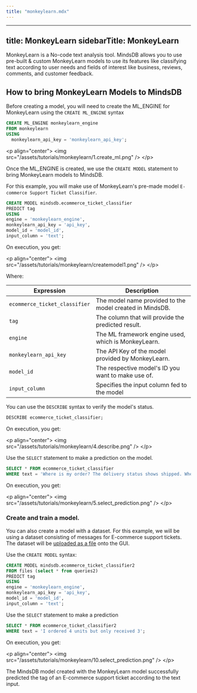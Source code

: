 ```yaml
---
title: "monkeylearn.mdx"
---
```


---
title: MonkeyLearn
sidebarTitle: MonkeyLearn
---

MonkeyLearn is a No-code text analysis tool. MindsDB allows you to use pre-built & custom MonkeyLearn models to use its features like classifying text according to user needs and fields of interest like business, reviews, comments, and customer feedback.

## How to bring MonkeyLearn Models to MindsDB

Before creating a model, you will need to create the ML_ENGINE for MonkeyLearn using the `CREATE ML_ENGINE` syntax

```sql
CREATE ML_ENGINE monkeylearn_engine
FROM monkeylearn
USING
  monkeylearn_api_key = 'monkeylearn_api_key';
```

&lt;p align="center"&gt;
  &lt;img src="/assets/tutorials/monkeylearn/1.create_ml.png" /&gt;
&lt;/p&gt;


Once the ML_ENGINE is created, we use the `CREATE MODEL` statement to bring MonkeyLearn models to MindsDB.

For this example, you will make use of MonkeyLearn's pre-made model `E-commerce Support Ticket Classifier`.

```sql
CREATE MODEL mindsdb.ecommerce_ticket_classifier
PREDICT tag
USING
engine = 'monkeylearn_engine',
monkeylearn_api_key = 'api_key',
model_id = 'model_id',
input_column = 'text';
```

On execution, you get:

&lt;p align="center"&gt;
  &lt;img src="/assets/tutorials/monkeylearn/createmodel1.png" /&gt;
&lt;/p&gt;

Where:

| Expression                             | Description                                              |
|----------------------------------------|----------------------------------------------------------|
| `ecommerce_ticket_classifier`          | The model name provided to the model created in MindsDB. |
| `tag`     	                           | The column that will provide the predicted result.       | 
| `engine`                               | The ML framework engine used, which is MonkeyLearn.      | 
| `monkeylearn_api_key`                  | The API Key of the model provided by MonkeyLearn.        | 
| `model_id`                             | The respective model's ID you want to make use of.       | 
| `input_column`                         | Specifies the input column fed to the model              | 


You can use the `DESCRIBE` syntax to verify the model's status.

```sql
DESCRIBE ecommerce_ticket_classifier;
```

On execution, you get:

&lt;p align="center"&gt;
  &lt;img src="/assets/tutorials/monkeylearn/4.describe.png" /&gt;
&lt;/p&gt;

Use the `SELECT` statement to make a prediction on the model.

```sql
SELECT * FROM ecommerce_ticket_classifier
WHERE text = 'Where is my order? The delivery status shows shipped. When I call the delivery driver there is no response!';
```

On execution, you get:

&lt;p align="center"&gt;
  &lt;img src="/assets/tutorials/monkeylearn/5.select_prediction.png" /&gt;
&lt;/p&gt;

### Create and train a model. 

You can also create a model with a dataset. For this example, we will be using a dataset consisting of messages for E-commerce support tickets. The dataset will be [uploaded as a file](https://docs.mindsdb.com/sql/create/file)  onto the GUI.

Use the `CREATE MODEL` syntax:

```sql
CREATE MODEL mindsdb.ecommerce_ticket_classifier2
FROM files (select * from queries2)
PREDICT tag
USING
engine = 'monkeylearn_engine',
monkeylearn_api_key = 'api_key',
model_id = 'model_id',
input_column = 'text';
```

Use the `SELECT` statement to make a prediction

```sql
SELECT * FROM ecommerce_ticket_classifier2
WHERE text = 'I ordered 4 units but only received 3';
```

On execution, you get:

&lt;p align="center"&gt;
  &lt;img src="/assets/tutorials/monkeylearn/10.select_prediction.png" /&gt;
&lt;/p&gt;

The MindsDB model created with the MonkeyLearn model successfully predicted the tag of an E-commerce support ticket according to the text input.
